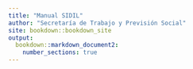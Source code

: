 ```yaml
--- 
title: "Manual SIDIL"
author: "Secretaría de Trabajo y Previsión Social"
site: bookdown::bookdown_site
output: 
  bookdown::markdown_document2:
    number_sections: true
---
```

